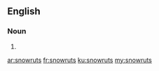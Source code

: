 ==English==

===Noun===
{{head|en|noun plural form}}

# {{plural of|snowrut|lang=en}}

[[ar:snowruts]]
[[fr:snowruts]]
[[ku:snowruts]]
[[my:snowruts]]